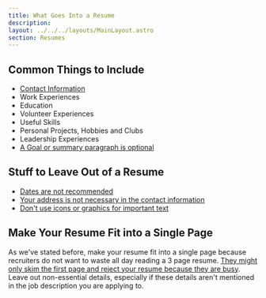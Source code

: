 ```yaml
---
title: What Goes Into a Resume
description: 
layout: ../../../layouts/MainLayout.astro
section: Resumes
---
```


## Common Things to Include
- [Contact Information](/en/resume/tips/contact-information)
- Work Experiences
- Education
- Volunteer Experiences
- Useful Skills
- Personal Projects, Hobbies and Clubs
- Leadership Experiences
- [A Goal or summary paragraph is optional](/en/resume/tips/goal-is-optional.html)

## Stuff to Leave Out of a Resume

- [Dates are not recommended](/en/resume/tips/dates-not-recommended.html)
- [Your address is not necessary in the contact information](/en/resume/tips/address-not-recommended.html)
- [Don't use icons or graphics for important text](/en/resume/tips/no-icons-or-graphics.html)

## Make Your Resume Fit into a Single Page

As we've stated before, make your resume fit into a single page because recruiters do not want to waste all day reading a 3 page resume. [They might only skim the first page and reject your resume because they are busy](/en/common-ideas/recruiters-are-busy/). Leave out non-essential details, especially if these details aren't mentioned in the job description you are applying to.

